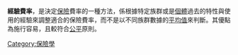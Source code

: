 {{Expand|time=2010-10-23}}
'''經驗費率'''，是決定[[保險|保險]]費率的一種方法，係根據特定族群或是[[個體|個體]]過去的特性與使用的經驗來調整適合的保險費率，而不是以不同族群數據的[[平均值|平均值]]來判斷。其優點為施行容易，且較符合[[公平|公平]]原則。

[[Category:保險學|Category:保險學]]